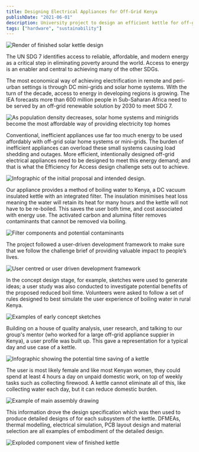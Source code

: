 ```yaml
---
title: Designing Electrical Appliances for Off-Grid Kenya
publishDate: "2021-06-01"
description: University project to design an efficient kettle for off-grid Kenya; Silver award winner of the Efficiency for Access design challenge to help achieve UN SDG 7.
tags: ["hardware", "sustainability"]
---
```

![Render of finished solar kettle design](./gbdp-1.jpg)

The UN SDG 7 identifies access to reliable, affordable, and modern energy as a critical step in eliminating poverty around the world. Access to energy is an enabler and central to achieving many of the other SDGs.

The most economical way of achieving electrification in remote and peri-urban settings is through DC mini-grids and solar home systems. With the turn of the decade, access to energy in developing regions is growing. The IEA forecasts more than 600 million people in Sub-Saharan Africa need to be served by an off-grid renewable solution by 2030 to meet SDG 7.

![As population density decreases, solar home systems and minigrids become the most affordable way of providing electricity top homes](./gbdp-2.png)

Conventional, inefficient appliances use far too much energy to be used affordably with off-grid solar home systems or mini-grids. The burden of inefficient appliances can overload these small systems causing load shedding and outages. More efficient, intentionally designed off-grid electrical appliances need to be designed to meet this energy demand; and that is what the Efficiency for Access design challenge sets out to achieve.

![Infographic of the initial proposal and intended design.](./gbdp-3.png)

Our appliance provides a method of boiling water to Kenya, a DC vacuum insulated kettle with an integrated filter. The insulation minimises heat loss meaning the water will retain its heat for many hours and the kettle will not have to be re-boiled. This saves the user both time, and cost associated with energy use. The activated carbon and alumina filter removes contaminants that cannot be removed via boiling.

![Filter components and potential contaminants](./gbdp-4.png)

The project followed a user-driven development framework to make sure that we follow the challenge brief of providing valuable impact to people’s lives.

![User centred or user driven development framework](./gbdp-5.png)

In the concept design stage, for example, sketches were used to generate ideas; a user study was also conducted to investigate potential benefits of the proposed reduced boil time. Volunteers were asked to follow a set of rules designed to best simulate the user experience of boiling water in rural Kenya.

![Examples of early concept sketches](/)

Building on a house of quality analysis, user research, and talking to our group's mentor (who worked for a large off-grid appliance suppier in Kenya), a user profile was built up. This gave a representation for a typical day and use case of a kettle.

![Infographic showing the potential time saving of a kettle](./gbdp-6.png)

The user is most likely female and like most Kenyan women, they could spend at least 4 hours a day on unpaid domestic work, on top of weekly tasks such as collecting firewood. A kettle cannot eliminate all of this, like collecting water each day, but it can reduce domestic burden.

![Example of main assembly drawing](./gbdp-7.png)

This information drove the design specification which was then used to produce detailed designs of for each subsystem of the kettle. DFMEAs, thermal modelling, electrical simulation, PCB layout design and material selection are all examples of embodiment of the detailed design.

![Exploded component view of finished kettle](./gbdp-8.png)

